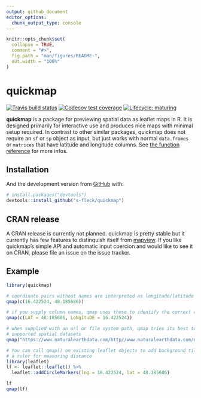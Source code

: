 ```yaml
---
output: github_document
editor_options: 
  chunk_output_type: console
---
```


<!-- README.md is generated from README.Rmd. Please edit that file -->

```r
knitr::opts_chunk$set(
  collapse = TRUE,
  comment = "#>",
  fig.path = "man/figures/README-",
  out.width = "100%"
)
```

# quickmap

<!-- badges: start -->
[![Travis build status](https://travis-ci.org/s-fleck/quickmap.svg?branch=master)](https://travis-ci.org/s-fleck/quickmap)
[![Codecov test coverage](https://codecov.io/gh/s-fleck/quickmap/branch/master/graph/badge.svg)](https://codecov.io/gh/s-fleck/quickmap?branch=master)
[![Lifecycle: maturing](https://img.shields.io/badge/lifecycle-maturing-blue.svg)](https://www.tidyverse.org/lifecycle/#maturing)
<!-- badges: end -->

**quickmap** is a package for previewing spatial data as leaflet maps in R. It 
is designed primarily for interactive use and produces nice maps with minimal 
setup required. In contrast to other similar packages,
quickmap does not require an `sf` or `sp` object as input, but just works with
normal `data.frames` or `matrices` that have latitude and longitude columns.
See [the function reference](https://s-fleck.github.io/quickmap/) for more 
infos.



## Installation

And the development version from [GitHub](https://github.com/) with:

``` r
# install.packages("devtools")
devtools::install_github("s-fleck/quickmap")
```


## CRAN release

A CRAN release is currently not planned. quickmap is pretty stable 
but it currently has few features to distinquish itself from 
[mapview](https://r-spatial.github.io/mapview/). If you like
quickmap's simple API and automatic input coercion and would like to see it
on CRAN, please file an issue on the issue tracker.



## Example

```r
library(quickmap)

# coordinate pairs without names are interpreted as longitude/latitude
qmap(c(16.422524, 48.185686))

# if you supply column names, qmap uses those to identify the correct columns
qmap(c(LAT = 48.185686, LoNgItuDE = 16.422524))

# when supplied with an url or file system path, qmap tries its best to discover
# supported spatial datasets
qmap("https://www.naturalearthdata.com/http//www.naturalearthdata.com/download/50m/cultural/ne_50m_admin_0_countries.zip")

# You can call qmap() on existing leaflet objects to add background tiles and
# a ruler for measuring distance
library(leaflet)
lf <- leaflet::leaflet() %>% 
  leaflet::addCircleMarkers(lng = 16.422524, lat = 48.185686)

lf
qmap(lf)
```

